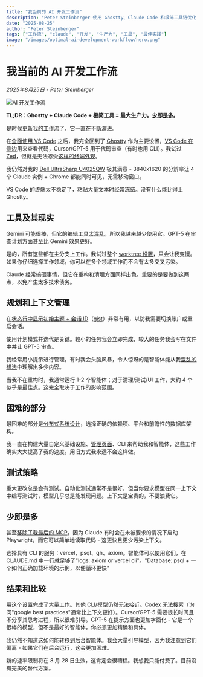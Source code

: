 ```yaml
---
title: "我当前的 AI 开发工作流"
description: "Peter Steinberger 使用 Ghostty、Claude Code 和极简工具链优化的 AI 开发工作流，实现最大生产力"
date: "2025-08-25"
author: "Peter Steinberger"
tags: ["工作流", "claude", "开发", "生产力", "工具", "最佳实践"]
image: "/images/optimal-ai-development-workflow/hero.png"
---
```


# 我当前的 AI 开发工作流

*2025年8月25日 - Peter Steinberger*

![AI 开发工作流](/images/optimal-ai-development-workflow/hero.png)

**TL;DR：Ghostty + Claude Code + 极简工具 = 最大生产力。[少即是多](https://x.com/steipete/status/1952439355340943534)。**

是时候[更新我的工作流](https://x.com/steipete/status/1960114479028486429)了，它一直在不断演进。

在[全面使用 VS Code](https://x.com/steipete/status/1955781673670340796) 之后，我完全回到了 [Ghostty](https://ghostty.org/) 作为主要设置，[VS Code 在侧边](https://x.com/steipete/status/1954691261279146029/photo/1)用来查看代码，Cursor/GPT-5 用于代码审查（有时也用 CLI）。我试过 [Zed](https://zed.dev/)，但就是无法忍受[这样的](https://x.com/steipete/status/1955690682477134124/photo/1)[终端外观](https://x.com/steipete/status/1959259921439969326)。

我仍然对我的 [Dell UltraSharp U4025QW](https://www.dell.com/en-us/shop/dell-ultrasharp-40-curved-thunderbolt-hub-monitor-u4025qw/apd/210-bmdp/monitors-monitor-accessories) 极其满意 - 3840x1620 的分辨率让 4 个 Claude 实例 + Chrome 都能同时可见，无需移动窗口。

VS Code 的终端太不稳定了，粘贴大量文本时经常冻结。没有什么能比得上 Ghostty。

## 工具及其现实

Gemini 可能很棒，但它的编辑工具[太](https://x.com/steipete/status/1942113964231442876)[混乱](https://x.com/steipete/status/1955941943218713006/photo/1)，所以我越来越少使用它。GPT-5 在审查计划方面甚至比 Gemini 效果更好。

是的，所有这些都在主分支上工作。我试过整个 [worktree 设置](https://x.com/steipete/status/1956340397900177686)，只会让我变慢。如果你仔细选择工作领域，你可以在多个领域工作而不会有太多交叉污染。

Claude 经常搞砸事情，但它在重构和清理方面同样出色。重要的是要做到这两点，以免产生太多技术债务。

## 规划和上下文管理

在[状态行中显示初始主题 + 会话 ID](https://x.com/steipete/status/1958903434322526214)（[gist](https://gist.github.com/steipete/8396e512171d31e934f0013e5651691e)）非常有用，以防我需要切换账户或重启会话。

使用计划模式并迭代是关键。较小的任务我会立即完成，较大的任务我会写在文件中并让 GPT-5 审查。

我经常用小提示进行管理，有时我会头脑风暴，令人惊讶的是智能体能从我[混乱的想法](https://x.com/steipete/status/1958233967548850235)中理解出多少内容。

当我不在重构时，我通常运行 1-2 个智能体；对于清理/测试/UI 工作，大约 4 个似乎是最佳点。这完全取决于工作的影响范围。

## 困难的部分

最困难的部分是[分布式系统设计](https://x.com/steipete/status/1958573142726640116/photo/1)，选择正确的依赖项、平台和前瞻性的数据库架构。

我一直在构建大量自定义基础设施、[管理页面](https://x.com/steipete/status/1958956225800151465)、CLI 来帮助我和智能体，这些工作确实大大提高了我的速度。用旧方式我永远不会这样做。

## 测试策略

重大更改总是会有测试。自动化测试通常不是很好，但当你要求模型在同一上下文中编写测试时，模型几乎总是能发现问题。上下文是宝贵的，不要浪费它。

## 少即是多

甚至[移除了我最后的 MCP](https://x.com/steipete/status/1958679613489524952)，因为 Claude 有时会在未被要求的情况下启动 Playwright，而它可以简单地读取代码 - 这更快且更少污染上下文。

选择具有 CLI 的服务：vercel、psql、gh、axiom。智能体可以使用它们，在 CLAUDE.md 中一行就足够了"logs: axiom or vercel cli"。"Database: psql + 一个如何正确加载环境的示例，以便循环更快"

## 结果和比较

用这个设置完成了大量工作。其他 CLI/模型仍然无法接近。[Codex 无法搜索](https://x.com/steipete/status/1954593439347032167)（询问"google best practices"通常比上下文更好）。Cursor/GPT-5 需要很长时间且不分享其思考过程，所以很难引导。GPT-5 在提示方面也更加字面化 - 它是一个很棒的模型，但不是最好的智能体，你必须更加精确和具体。

我仍然不知道这如何能转移到后台智能体。我会大量引导模型，因为我注意到它们偏离 - 如果它们在后台运行，这会更加困难。

新的速率限制将在 8 月 28 日生效，这肯定会很糟糕。我想我只能付费了。目前没有完美的替代方案。